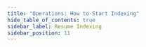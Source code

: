 ```yaml
---
title: "Operations: How to Start Indexing"
hide_table_of_contents: true
sidebar_label: Resume Indexing
sidebar_position: 11
---
```





<LanguageSwitcher supportedLanguages={supportedLanguages} />

<LanguageContent language="csharp">
   <StartIndexingCsharp />
</LanguageContent>

<LanguageContent language="java">
   <StartIndexingJava />
</LanguageContent>


<!---
### Indexes
- [What are Indexes](../../../../indexes/what-are-indexes)
- [Creating and Deploying Indexes](../../../../indexes/creating-and-deploying)

### Server
- [Index Administration](../../../../server/administration/index-administration)

### Operations
- [How to Disable Index](../../../../client-api/operations/maintenance/indexes/disable-index)
- [How to Stop Index Until Restart](../../../../client-api/operations/maintenance/indexes/stop-index)


-->